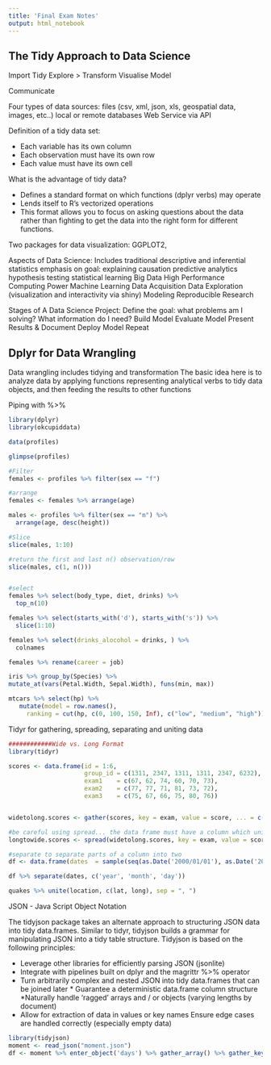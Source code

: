 ```yaml
---
title: 'Final Exam Notes'
output: html_notebook
---
```


## The Tidy Approach to Data Science

Import 
Tidy
Explore
> Transform
  Visualise
  Model
  
Communicate

Four types of data sources:
files (csv, xml, json, xls, geospatial data, images, etc..)
local or remote databases
Web Service via API


Definition of a tidy data set:

* Each variable has its own column
* Each observation must have its own row
* Each value must have its own cell

What is the advantage of tidy data?

* Defines a standard format on which functions (dplyr verbs) may operate
* Lends itself to R's vectorized operations
* This format allows you to focus on asking questions about the data 
rather than fighting to get the data into the right form for different functions.

Two packages for data visualization:
GGPLOT2, 

Aspects of Data Science:
Includes traditional descriptive and inferential statistics
emphasis on goal: explaining causation
predictive analytics
hypothesis testing
statistical learning
Big Data
High Performance Computing Power
Machine Learning
Data Acquisition
Data Exploration (visualization and interactivity via shiny)
Modeling
Reproducible Research

Stages of A Data Science Project:
Define the goal: what problems am I solving?
What information do I need?
Build Model
Evaluate Model
Present Results & Document
Deploy Model
Repeat


## Dplyr for Data Wrangling
Data wrangling includes tidying and transformation
The basic idea here is to analyze data by applying functions representing analytical verbs to tidy data objects, and then feeding the results to other functions

Piping with %>%

```r
library(dplyr)
library(okcupiddata)

data(profiles)

glimpse(profiles)

#Filter
females <- profiles %>% filter(sex == "f")

#arrange
females <- females %>% arrange(age)

males <- profiles %>% filter(sex == "m") %>%
  arrange(age, desc(height))

#Slice
slice(males, 1:10)

#return the first and last n() observation/row
slice(males, c(1, n()))


#select
females %>% select(body_type, diet, drinks) %>%
  top_n(10)

females %>% select(starts_with('d'), starts_with('s')) %>%
  slice(1:10)

females %>% select(drinks_alocohol = drinks, ) %>%
  colnames

females %>% rename(career = job)

iris %>% group_by(Species) %>%
mutate_at(vars(Petal.Width, Sepal.Width), funs(min, max))

mtcars %>% select(hp) %>%
   mutate(model = row.names(),
     ranking = cut(hp, c(0, 100, 150, Inf), c("low", "medium", "high")))
```

Tidyr for gathering, spreading, separating and uniting data

```r
############Wide vs. Long Format
library(tidyr)

scores <- data.frame(id = 1:6,
                     group_id = c(1311, 2347, 1311, 1311, 2347, 6232), 
                     exam1    = c(67, 62, 74, 60, 70, 73),
                     exam2    = c(77, 77, 71, 81, 73, 72),
                     exam3    = c(75, 67, 66, 75, 80, 76))


widetolong.scores <- gather(scores, key = exam, value = score, ... = c(-1,-2)) 

#be careful using spread... the data frame must have a column which uniquely identifies each row
longtowide.scores <- spread(widetolong.scores, key = exam, value = score)

#separate to separate parts of a column into two 
df <- data.frame(dates  = sample(seq(as.Date('2000/01/01'), as.Date('2017/02/22'), by="day"), 10))

df %>% separate(dates, c('year', 'month', 'day'))

quakes %>% unite(location, c(lat, long), sep = ", ")
```

JSON - Java Script Object Notation

The tidyjson package takes an alternate approach to structuring JSON data into tidy data.frames. Similar to tidyr, tidyjson builds a grammar for manipulating JSON into a tidy table structure. Tidyjson is based on the following principles:

* Leverage other libraries for efficiently parsing JSON (jsonlite) 
* Integrate with pipelines built on dplyr and the magrittr %>% operator 
* Turn arbitrarily complex and nested JSON into tidy data.frames that can be joined later * Guarantee a deterministic data.frame column structure 
*Naturally handle 'ragged' arrays and / or objects (varying lengths by document) 
* Allow for extraction of data in values or key names Ensure edge cases are handled correctly (especially empty data)

```r
library(tidyjson)
moment <- read_json("moment.json")
df <- moment %>% enter_object('days') %>% gather_array() %>% gather_keys() %>% json_types()

```




